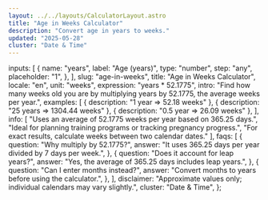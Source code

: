```yaml
---
layout: ../../layouts/CalculatorLayout.astro
title: "Age in Weeks Calculator"
description: "Convert age in years to weeks."
updated: "2025-05-28"
cluster: "Date & Time"
---
```



  inputs: [
    {
      name: "years",
      label: "Age (years)",
      type: "number",
      step: "any",
      placeholder: "1",
    },
  ],
  slug: "age-in-weeks",
  title: "Age in Weeks Calculator",
  locale: "en",
  unit: "weeks",
  expression: "years * 52.1775",
  intro:
    "Find how many weeks old you are by multiplying years by 52.1775, the average weeks per year.",
  examples: [
    { description: "1 year ⇒ 52.18 weeks" },
    { description: "25 years ⇒ 1304.44 weeks" },
    { description: "0.5 year ⇒ 26.09 weeks" },
  ],
  info: [
    "Uses an average of 52.1775 weeks per year based on 365.25 days.",
    "Ideal for planning training programs or tracking pregnancy progress.",
    "For exact results, calculate weeks between two calendar dates."
  ],
  faqs: [
    {
      question: "Why multiply by 52.1775?",
      answer: "It uses 365.25 days per year divided by 7 days per week.",
    },
    {
      question: "Does it account for leap years?",
      answer: "Yes, the average of 365.25 days includes leap years.",
    },
    {
      question: "Can I enter months instead?",
      answer: "Convert months to years before using the calculator.",
    },
  ],
  disclaimer:
    "Approximate values only; individual calendars may vary slightly.",
  cluster: "Date & Time",
};

<Calculator schema={schema} />
